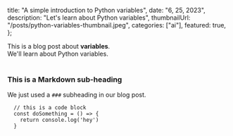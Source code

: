   title: "A simple introduction to Python variables",
  date: "6, 25, 2023",
  description: "Let's learn about Python variables",
  thumbnailUrl: "/posts/python-variables-thumbnail.jpeg",
  categories: ["ai"],
  featured: true,
};

<div>
  This is a blog post about <strong>variables</strong>. <br />
  We'll learn about Python variables.
</div>

<br />

### This is a Markdown sub-heading

We just used a `###` subheading in our blog post.

```
  // this is a code block
  const doSomething = () => {
    return console.log('hey')
  }
```
